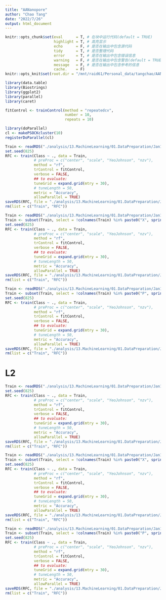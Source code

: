 ```yaml
---
title: "AANanopore"
author: "Chao Tang"
date: "2022/7/26"
output: html_document
---
```


```r
knitr::opts_chunk$set(eval      = T, # 在块中运行代码(default = TRUE)
                      highlight = T, # 高亮显示
                      echo      = F, # 是否在输出中包含源代码
                      tidy      = T, # 是否整理代码
                      error     = T, # 是否在输出中包含错误信息
                      warning   = F, # 是否在输出中包含警告(default = TRUE)
                      message   = F, # 是否在输出中包含参考的信息
                      cache.    = F)
knitr::opts_knit$set(root.dir = "/mnt/raid61/Personal_data/tangchao/AANanopore")
```

```r
library(data.table)
library(Biostrings)
library(ggplot2)
library(parallel)
library(caret)
```

```r
fitControl <- trainControl(method = "repeatedcv",
                           number = 10,
                           repeats = 10)

library(doParallel)
cl <- makePSOCKcluster(10)
registerDoParallel(cl)
```

```r
Train <- readRDS("./analysis/13.MachineLearning/01.DataPreparation/Jan10/Model0/L1_Train.Rds")
set.seed(825)
RFC <- train(Class ~ ., data = Train, 
             # preProc = c("center", "scale", "YeoJohnson", "nzv"), 
             method = "rf", 
             trControl = fitControl,
             verbose = FALSE,
             ## to evaluate:
             tuneGrid = expand.grid(mtry = 30),
             # tuneLength = 50,
             metric = "Accuracy", 
             allowParallel = TRUE)
saveRDS(RFC, file = "./analysis/13.MachineLearning/01.DataPreparation/Jan10/Model0/RF/RF_Fit_L1.Rds")
rm(list = c("Train", "RFC"))
```

```r
Train <- readRDS("./analysis/13.MachineLearning/01.DataPreparation/Jan10/Model0/L1_Train.Rds")
Train <- subset(Train, select = !colnames(Train) %in% paste0("X", sprintf("%03d", 1:500)))
set.seed(825)
RFC <- train(Class ~ ., data = Train, 
             # preProc = c("center", "scale", "YeoJohnson", "nzv"), 
             method = "rf", 
             trControl = fitControl,
             verbose = FALSE,
             ## to evaluate:
             tuneGrid = expand.grid(mtry = 30),
             # tuneLength = 50,
             metric = "Accuracy", 
             allowParallel = TRUE)
saveRDS(RFC, file = "./analysis/13.MachineLearning/01.DataPreparation/Jan10/Model0/RF/RF_Fit_L1_P.Rds")
rm(list = c("Train", "RFC"))
```

```r
Train <- readRDS("./analysis/13.MachineLearning/01.DataPreparation/Jan10/Model0/L1_Train.Rds")
Train <- subset(Train, select = !colnames(Train) %in% paste0("P", sprintf("%03d", 1:100)))
set.seed(825)
RFC <- train(Class ~ ., data = Train, 
             # preProc = c("center", "scale", "YeoJohnson", "nzv"), 
             method = "rf", 
             trControl = fitControl,
             verbose = FALSE,
             ## to evaluate:
             tuneGrid = expand.grid(mtry = 30),
             # tuneLength = 50,
             metric = "Accuracy", 
             allowParallel = TRUE)
saveRDS(RFC, file = "./analysis/13.MachineLearning/01.DataPreparation/Jan10/Model0/RF/RF_Fit_L1_X.Rds")
rm(list = c("Train", "RFC"))
```


# L2

```r
Train <- readRDS("./analysis/13.MachineLearning/01.DataPreparation/Jan10/Model0/L2_Train.Rds")
set.seed(825)
RFC <- train(Class ~ ., data = Train, 
             # preProc = c("center", "scale", "YeoJohnson", "nzv"), 
             method = "rf", 
             trControl = fitControl,
             verbose = FALSE,
             ## to evaluate:
             tuneGrid = expand.grid(mtry = 30),
             # tuneLength = 50,
             metric = "Accuracy", 
             allowParallel = TRUE)
saveRDS(RFC, file = "./analysis/13.MachineLearning/01.DataPreparation/Jan10/Model0/RF/RF_Fit_L2.Rds")
rm(list = c("Train", "RFC"))
```

```r
Train <- readRDS("./analysis/13.MachineLearning/01.DataPreparation/Jan10/Model0/L2_Train.Rds")
Train <- subset(Train, select = !colnames(Train) %in% paste0("X", sprintf("%03d", 1:500)))
set.seed(825)
RFC <- train(Class ~ ., data = Train, 
             # preProc = c("center", "scale", "YeoJohnson", "nzv"), 
             method = "rf", 
             trControl = fitControl,
             verbose = FALSE,
             ## to evaluate:
             tuneGrid = expand.grid(mtry = 30),
             # tuneLength = 50,
             metric = "Accuracy", 
             allowParallel = TRUE)
saveRDS(RFC, file = "./analysis/13.MachineLearning/01.DataPreparation/Jan10/Model0/RF/RF_Fit_L2_P.Rds")
rm(list = c("Train", "RFC"))
```

```r
Train <- readRDS("./analysis/13.MachineLearning/01.DataPreparation/Jan10/Model0/L2_Train.Rds")
Train <- subset(Train, select = !colnames(Train) %in% paste0("P", sprintf("%03d", 1:100)))
set.seed(825)
RFC <- train(Class ~ ., data = Train, 
             # preProc = c("center", "scale", "YeoJohnson", "nzv"), 
             method = "rf", 
             trControl = fitControl,
             verbose = FALSE,
             ## to evaluate:
             tuneGrid = expand.grid(mtry = 30),
             # tuneLength = 50,
             metric = "Accuracy", 
             allowParallel = TRUE)
saveRDS(RFC, file = "./analysis/13.MachineLearning/01.DataPreparation/Jan10/Model0/RF/RF_Fit_L2_X.Rds")
rm(list = c("Train", "RFC"))
```

